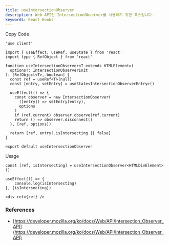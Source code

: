 ```yaml
---
title: useIntersectionObserver
description: Web API인 IntersectionObserver를 사용하기 위한 훅스입니다.
keywords: React Hooks
---
```


<Steps>

<Step>Copy Code</Step>

```tsx title="hooks/use-intersection-observer.tsx"
'use client'

import { useEffect, useRef, useState } from 'react'
import type { RefObject } from 'react'

function useIntersectionObserver<T extends HTMLElement>(
  options?: IntersectionObserverInit
): [RefObject<T>, boolean] {
  const ref = useRef<T>(null)
  const [entry, setEntry] = useState<IntersectionObserverEntry>()

  useEffect(() => {
    const observer = new IntersectionObserver(
      ([entry]) => setEntry(entry),
      options
    )
    if (ref.current) observer.observe(ref.current)
    return () => observer.disconnect()
  }, [ref, options])

  return [ref, entry?.isIntersecting || false]
}

export default useIntersectionObserver
```

<Step>Usage</Step>

```tsx
const [ref, isIntersecting] = useIntersectionObserver<HTMLDivElement>()

useEffect(() => {
    console.log(isIntersecting)
}, [isIntersecting])

<div ref={ref} />
```

</Steps>

### References

- [https://developer.mozilla.org/ko/docs/Web/API/Intersection_Observer_API](https://developer.mozilla.org/ko/docs/Web/API/Intersection_Observer_API)
